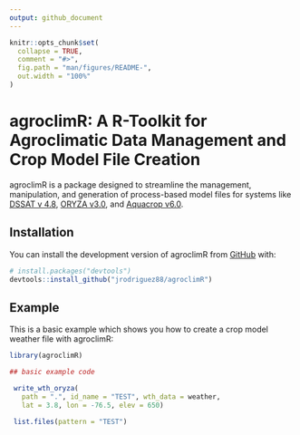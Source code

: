 ```yaml
---
output: github_document
---
```


<!-- README.md is generated from README.Rmd. Please edit that file -->

```r
knitr::opts_chunk$set(
  collapse = TRUE,
  comment = "#>",
  fig.path = "man/figures/README-",
  out.width = "100%"
)
```

# agroclimR: A R-Toolkit for Agroclimatic Data Management and Crop Model File Creation

<!-- badges: start -->
<!-- badges: end -->

agroclimR is a package designed to streamline the management, manipulation, and generation of process-based model files for systems like [DSSAT v 4.8](https://dssat.net/), [ORYZA v3.0](https://www.irri.org/oryza), and [Aquacrop v6.0](https://www.fao.org/aquacrop/).

## Installation

You can install the development version of agroclimR from [GitHub](https://github.com/) with:

``` r
# install.packages("devtools")
devtools::install_github("jrodriguez88/agroclimR")
```

## Example

This is a basic example which shows you how to create a crop model weather file with agroclimR:

```r
library(agroclimR)

## basic example code

 write_wth_oryza(
   path = ".", id_name = "TEST", wth_data = weather,
   lat = 3.8, lon = -76.5, elev = 650)
 
 list.files(pattern = "TEST")
```




